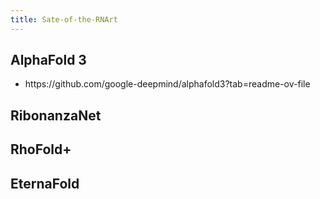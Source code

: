```yaml
---
title: Sate-of-the-RNArt
---
```


## AlphaFold 3

- https://github.com/google-deepmind/alphafold3?tab=readme-ov-file


## RibonanzaNet


## RhoFold+

## EternaFold

